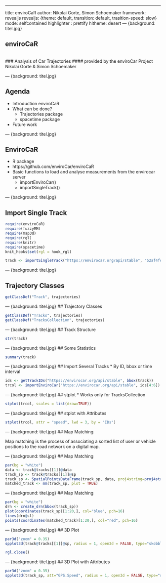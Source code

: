 ---
title: enviroCaR
author: Nikolai Gorte, Simon Schoemaker
framework: revealjs
revealjs: {theme: default, transition: default, trasition-speed: slow}
mode: selfcontained
highlighter : prettify
hitheme: desert
--- {background: titel.jpg}

## enviroCaR 
<br>
### Analysis of Car Trajectories 
#### provided by the enviroCar Project
Nikolai Gorte & Simon Schoemaker 

--- {background: titel.jpg}

## Agenda


* Introduction enviroCaR
* What can be done?
  * Trajectories package
  * spacetime package
* Future work

--- {background: titel.jpg}

## EnviroCaR
* R package
* https://github.com/enviroCar/enviroCaR
* Basic functions to load and analyse measurements from the envirocar server
  * importEnviroCar()
  * importSingleTrack()

--- {background: titel.jpg}

## Import Single Track
```r
require(enviroCaR)
require(fuzzyMM)
require(map3d)
require(rgl)
require(knitr)
require(spacetime)
knit_hooks$set(rgl = hook_rgl)
```

```r
track <- importSingleTrack("https://envirocar.org/api/stable", "52af4fd3e4b0593cce13bfc7")

```

--- {background: titel.jpg}

## Trajectory Classes 
```r
getClassDef("Track", trajectories)
```

--- {background: titel.jpg}
## Trajectory Classes 
```r
getClassDef("Tracks", trajectories)
getClassDef("TracksCollection", trajectories)
```

--- {background: titel.jpg}
## Track Structure
```r
str(track)
```

--- {background: titel.jpg}
## Some Statistics
```r
summary(track)
```

--- {background: titel.jpg}
## Import Several Tracks
* By ID, bbox or time interval
```r
ids <- getTrackIDs("https://envirocar.org/api/stable", bbox(track))
trcol <- importEnviroCar("https://envirocar.org/api/stable", ids[4:6])
```

--- {background: titel.jpg}
## stplot
* Works only for TracksCollection
```r
stplot(trcol, scales = list(draw=TRUE))
```

--- {background: titel.jpg}
## stplot with Attributes
```r
stplot(trcol, attr = "speed", lwd = 3, by = "IDs")
```

--- {background: titel.jpg}
## Map Matching

Map matching is the process of associating a sorted list of user 
or vehicle positions to the road network on a digital map.


--- {background: titel.jpg}
## Map Matching

```r
par(bg = "white")
data <- track@tracks[[1]]@data
track_sp <- track@tracks[[1]]@sp
track_sp <- SpatialPointsDataFrame(track_sp, data, proj4string=proj4string(track_sp), bbox=bbox(track_sp))
matched_track <- mm(track_sp, plot = TRUE)
```

--- {background: titel.jpg}
## Map Matching

```r
par(bg = "white")
drn <- create_drn(bbox(track_sp))
plot(coordinates(track_sp)[1:20,], col="blue", pch=16)
lines(drn@sl)
points(coordinates(matched_track)[1:20,], col="red", pch=16)
```

--- {background: titel.jpg}
## 3D Plot

```r
par3d("zoom" = 0.35)
spplot3d(track@tracks[[1]]@sp, radius = 1, open3d = FALSE, type="skobbler")
```
```r
rgl.close()
```

--- {background: titel.jpg}
## 3D Plot with Attributes

```r
par3d("zoom" = 0.35)
spplot3d(track_sp, att="GPS.Speed", radius = 1, open3d = FALSE, type="skobbler")
```


